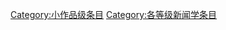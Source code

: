 {{catmore1|[[Wikipedia:新闻学专题|Wikipedia:新闻学专题]]}}
{{Articles by Quality|topic=新闻学|project=新闻学|format=TOC}}
{{emptycat}}

[[Category:小作品级条目|Category:小作品级条目]]
[[Category:各等级新闻学条目|Category:各等级新闻学条目]]